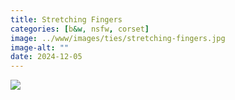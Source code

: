 ```yaml
---
title: Stretching Fingers
categories: [b&w, nsfw, corset]
image: ../www/images/ties/stretching-fingers.jpg
image-alt: ""
date: 2024-12-05
---
```


![](../www/images/ties/stretching-fingers.jpg)

